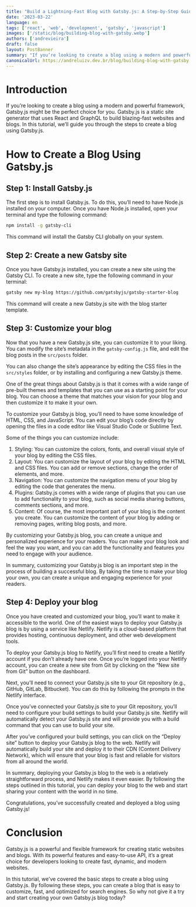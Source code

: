 ```yaml
---
title: "Build a Lightning-Fast Blog with Gatsby.js: A Step-by-Step Guide"
date: '2023-03-22'
language: en
tags: ['react', 'web', 'development', 'gatsby', 'javascript']
images: ['/static/blog/building-blog-with-gatsby.webp']
authors: ['andrevieira']
draft: false
layout: PostBanner
summary: "If you’re looking to create a blog using a modern and powerful framework, Gatsby.js might be the perfect choice for you. Gatsby.js is a static site generator that uses React and GraphQL to build blazing-fast websites and blogs."
canonicalUrl: https://andreluizv.dev.br/blog/building-blog-with-gatsby
---
```


# Introduction
If you’re looking to create a blog using a modern and powerful framework, Gatsby.js might be the perfect choice for you. Gatsby.js is a static site generator that uses React and GraphQL to build blazing-fast websites and blogs. In this tutorial, we’ll guide you through the steps to create a blog using Gatsby.js.

# How to Create a Blog Using Gatsby.js
## Step 1: Install Gatsby.js
The first step is to install Gatsby.js. To do this, you’ll need to have Node.js installed on your computer. Once you have Node.js installed, open your terminal and type the following command:

``` bash
npm install -g gatsby-cli
```

This command will install the Gatsby CLI globally on your system.

## Step 2: Create a new Gatsby site
Once you have Gatsby.js installed, you can create a new site using the Gatsby CLI. To create a new site, type the following command in your terminal:

``` bash
gatsby new my-blog https://github.com/gatsbyjs/gatsby-starter-blog
```

This command will create a new Gatsby.js site with the blog starter template.

## Step 3: Customize your blog
Now that you have a new Gatsby.js site, you can customize it to your liking. You can modify the site’s metadata in the `gatsby-config.js` file, and edit the blog posts in the `src/posts` folder.

You can also change the site’s appearance by editing the CSS files in the `src/styles` folder, or by installing and configuring a new Gatsby.js theme.

One of the great things about Gatsby.js is that it comes with a wide range of pre-built themes and templates that you can use as a starting point for your blog. You can choose a theme that matches your vision for your blog and then customize it to make it your own.

To customize your Gatsby.js blog, you’ll need to have some knowledge of HTML, CSS, and JavaScript. You can edit your blog’s code directly by opening the files in a code editor like Visual Studio Code or Sublime Text.

Some of the things you can customize include:

1. Styling: You can customize the colors, fonts, and overall visual style of your blog by editing the CSS files.
2. Layout: You can customize the layout of your blog by editing the HTML and CSS files. You can add or remove sections, change the order of elements, and more.
3. Navigation: You can customize the navigation menu of your blog by editing the code that generates the menu.
4. Plugins: Gatsby.js comes with a wide range of plugins that you can use to add functionality to your blog, such as social media sharing buttons, comments sections, and more.
5. Content: Of course, the most important part of your blog is the content you create. You can customize the content of your blog by adding or removing pages, writing blog posts, and more.

By customizing your Gatsby.js blog, you can create a unique and personalized experience for your readers. You can make your blog look and feel the way you want, and you can add the functionality and features you need to engage with your audience.

In summary, customizing your Gatsby.js blog is an important step in the process of building a successful blog. By taking the time to make your blog your own, you can create a unique and engaging experience for your readers.

## Step 4: Deploy your blog
Once you have created and customized your blog, you’ll want to make it accessible to the world. One of the easiest ways to deploy your Gatsby.js blog is by using a service like Netlify. Netlify is a cloud-based platform that provides hosting, continuous deployment, and other web development tools.

To deploy your Gatsby.js blog to Netlify, you’ll first need to create a Netlify account if you don’t already have one. Once you’re logged into your Netlify account, you can create a new site from Git by clicking on the “New site from Git” button on the dashboard.

Next, you’ll need to connect your Gatsby.js site to your Git repository (e.g., GitHub, GitLab, Bitbucket). You can do this by following the prompts in the Netlify interface.

Once you’ve connected your Gatsby.js site to your Git repository, you’ll need to configure your build settings to build your Gatsby.js site. Netlify will automatically detect your Gatsby.js site and will provide you with a build command that you can use to build your site.

After you’ve configured your build settings, you can click on the “Deploy site” button to deploy your Gatsby.js blog to the web. Netlify will automatically build your site and deploy it to their CDN (Content Delivery Network), which will ensure that your blog is fast and reliable for visitors from all around the world.

In summary, deploying your Gatsby.js blog to the web is a relatively straightforward process, and Netlify makes it even easier. By following the steps outlined in this tutorial, you can deploy your blog to the web and start sharing your content with the world in no time.

Congratulations, you’ve successfully created and deployed a blog using Gatsby.js!

# Conclusion
Gatsby.js is a powerful and flexible framework for creating static websites and blogs. With its powerful features and easy-to-use API, it’s a great choice for developers looking to create fast, dynamic, and modern websites.

In this tutorial, we’ve covered the basic steps to create a blog using Gatsby.js. By following these steps, you can create a blog that is easy to customize, fast, and optimized for search engines. So why not give it a try and start creating your own Gatsby.js blog today?